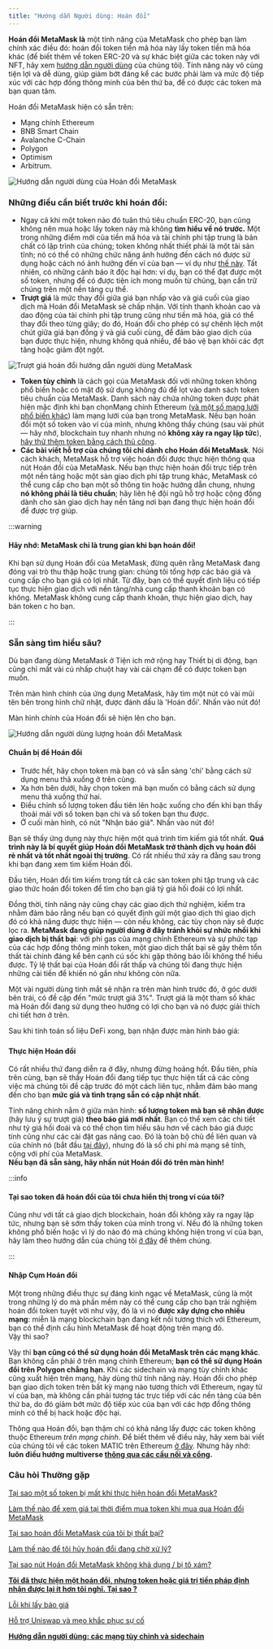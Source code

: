 ```yaml
---
title: "Hướng dẫn Người dùng: Hoán đổi"
---
```


**Hoán đổi MetaMask là** một tính năng của MetaMask cho phép bạn làm chính xác điều đó: hoán đổi token tiền mã hóa này lấy token tiền mã hóa khác (để biết thêm về token ERC-20 và sự khác biệt giữa các token này với NFT, hãy xem [hướng dẫn người dùng](/managing-my-tokens/user-guide-tokens) của chúng tôi). Tính năng này vô cùng tiện lợi và dễ dùng, giúp giảm bớt đáng kể các bước phải làm và mức độ tiếp xúc với các hợp đồng thông minh của bên thứ ba, để có được các token mà bạn quan tâm.

Hoán đổi MetaMask hiện có sẵn trên:

- Mạng chính Ethereum
- BNB Smart Chain
- Avalanche C-Chain
- Polygon
- Optimism
- Arbitrum.

<div class="center-container">
  <div class="img-medium">
    <img
      src={
        require("../../../../../img/i18n/legacy/MetaMask_user_guide_swaps.png")
          .default
      }
      alt="Hướng dẫn người dùng của Hoán đổi MetaMask"
    />
  </div>
</div>

### **Những điều cần biết trước khi hoán đổi:**

- Ngay cả khi một token nào đó tuân thủ tiêu chuẩn ERC-20, bạn cũng không nên mua hoặc lấy token này mà không **tìm hiểu về nó trước.** Một trong những điểm mới của tiền mã hóa và tài chính phi tập trung là bản chất có lập trình của chúng; token không nhất thiết phải là một tài sản tĩnh; nó có thể có những chức năng ảnh hưởng đến cách nó được sử dụng hoặc cách nó ảnh hưởng đến ví của bạn — ví dụ như [thế này](https://www.reddit.com/r/CryptoCurrency/comments/owkokz/scam_alert_vera_tokens/). Tất nhiên, có những cảnh báo ít độc hại hơn: ví dụ, bạn có thể đạt được một số token, nhưng để có được tiện ích mong muốn từ chúng, bạn cần trữ chúng trên một nền tảng cụ thể.
- **Trượt giá** là mức thay đổi giữa giá bạn nhấp vào và giá cuối của giao dịch mà Hoán đổi MetaMask sẽ chấp nhận. Với tính thanh khoản cao và dao động của tài chính phi tập trung cũng như tiền mã hóa, giá có thể thay đổi theo từng giây; do đó, Hoán đổi cho phép có sự chênh lệch một chút giữa giá bạn đồng ý và giá cuối cùng, để đảm bảo giao dịch của bạn được thực hiện, nhưng không quá nhiều, để bảo vệ bạn khỏi các đợt tăng hoặc giảm đột ngột.

<div class="center-container">
  <div class="img-medium">
    <img
      src={
        require("../../../../../img/token-swaps/i-did-a-swap-but-received-fewer-tokens-or-less-fiat-value-than-i-expected-why-/MetaMask_user_guide_swaps_slippage.png")
          .default
      }
      alt="Trượt giá hoán đổi hướng dẫn người dùng MetaMask"
    />
  </div>
</div>

- **Token tùy chỉnh** là cách gọi của MetaMask đối với những token không phổ biến hoặc có mật độ sử dụng không đủ để lọt vào danh sách token tiêu chuẩn của MetaMask. Danh sách này chứa những token được phát hiện mặc định khi bạn chọnMạng chính Ethereum ([và một số mạng lưới phổ biến khác](/managing-my-tokens/custom-tokens/how-to-display-tokens-in-metamask)) làm mạng lưới của bạn trong MetaMask. Nếu bạn hoán đổi một số token vào ví của mình, nhưng không thấy chúng (sau vài phút — hãy nhớ, blockchain tuy nhanh nhưng nó **không xảy ra ngay lập tức**), [hãy thử thêm token bằng cách thủ công](/managing-my-tokens/custom-tokens/how-to-display-tokens-in-metamask).
- **Các bài viết hỗ trợ của chúng tôi chỉ dành cho Hoán đổi MetaMask**. Nói cách khách, MetaMask hỗ trợ việc hoán đổi được thực hiện thông qua nút Hoán đổi của MetaMask. Nếu bạn thực hiện hoán đổi trực tiếp trên một nền tảng hoặc một sàn giao dịch phi tập trung khác, MetaMask có thể cung cấp cho bạn một số thông tin hoặc hướng dẫn chung, nhưng **nó không phải là tiêu chuẩn**; hãy liên hệ đội ngũ hỗ trợ hoặc cộng đồng dành cho sàn giao dịch hay nền tảng nơi bạn đang thực hiện hoán đổi để được trợ giúp.

:::warning

#### Hãy nhớ: MetaMask chỉ là trung gian khi bạn hoán đổi!

Khi bạn sử dụng Hoán đổi của MetaMask, đừng quên rằng MetaMask đang đóng vai trò thu thập hoặc trung gian: chúng tôi tổng hợp các báo giá và cung cấp cho bạn giá có lợi nhất. Từ đây, bạn có thể quyết định liệu có tiếp tục thực hiện giao dịch với nền tảng/nhà cung cấp thanh khoản bạn có không. MetaMask không cung cấp thanh khoản, thực hiện giao dịch, hay bán token c ho bạn.

:::

### Sẵn sàng tìm hiểu sâu?

Dù bạn đang dùng MetaMask ở Tiện ích mở rộng hay Thiết bị di động, bạn cũng chỉ mất vài cú nhấp chuột hay vài cái chạm để có được token bạn muốn.

Trên màn hình chính của ứng dụng MetaMask, hãy tìm một nút có vài mũi tên bên trong hình chữ nhật, được đánh dấu là 'Hoán đổi'. Nhấn vào nút đó!

Màn hình chính của Hoán đổi sẽ hiện lên cho bạn.

<div class="center-container">
  <div class="img-medium">
    <img
      src={
        require("../../../../../img/i18n/legacy/MetaMask_user_guide_swaps_amount.png")
          .default
      }
      alt="Hướng dẫn người dùng lượng hoán đổi MetaMask"
    />
  </div>
</div>

#### **Chuẩn bị để Hoán đổi**

- Trước hết, hãy chọn token mà bạn có và sẵn sàng 'chi' bằng cách sử dụng menu thả xuống ở trên cùng.
- Xa hơn bên dưới, hãy chọn token mà bạn muốn có bằng cách sử dụng menu thả xuống thứ hai.
- Điều chỉnh số lượng token đầu tiên lên hoặc xuống cho đến khi bạn thấy thoải mái với số token bạn chi và số token bạn thu được.
- Ở cuối màn hình, có nút "Nhận báo giá". Nhấn vào nút đó!

Bạn sẽ thấy ứng dụng này thực hiện một quá trình tìm kiếm giá tốt nhất. **Quá trình này là bí quyết giúp Hoán đổi MetaMask trở thành dịch vụ hoán đổi rẻ nhất và tốt nhất ngoài thị trường**. Có rất nhiều thứ xảy ra đằng sau trong khi bạn đang xem tìm kiếm Hoán đổi.

Đầu tiên, Hoán đổi tìm kiếm trong tất cả các sàn token phi tập trung và các giao thức hoán đổi token để tìm cho bạn giá tỷ giá hối đoái có lợi nhất.

Đồng thời, tính năng này cũng chạy các giao dịch thử nghiệm, kiểm tra nhằm đảm bảo rằng nếu bạn có quyết định gửi một giao dịch thì giao dịch đó có khả năng được thực hiện — còn nếu không, các tùy chọn này sẽ được lọc ra. **MetaMask đang giúp người dùng ở đây tránh khỏi sự nhức nhối khi giao dịch bị thất bại**: với phí gas của mạng chính Ethereum và sự phức tạp của các hợp đồng thông minh token, một giao dịch thất bại sẽ gây thêm tổn thất tài chính đáng kể bên cạnh cú sốc khi gặp thông báo lỗi không thể hiểu được. Tỷ lệ thất bại của Hoán đổi rất thấp và chúng tôi đang thực hiện những cải tiến để khiến nó gần như không còn nữa.

Một vài người dùng tinh mắt sẽ nhận ra trên màn hình trước đó, ở góc dưới bên trái, có đề cập đến "mức trượt giá 3%". Trượt giá là một tham số khác mà Hoán đổi đang sử dụng theo hướng có lợi cho bạn và nó được giải thích chi tiết hơn ở trên.

Sau khi tính toán số liệu DeFi xong, bạn nhận được màn hình báo giá:

###

#### **Thực hiện Hoán đổi**

Có rất nhiều thứ đang diễn ra ở đây, nhưng đừng hoảng hốt. Đầu tiên, phía trên cùng, bạn sẽ thấy Hoán đổi đang tiếp tục thực hiện tất cả các công việc mà chúng tôi đề cập trước đó một cách liên tục, nhằm đảm bảo mang đến cho bạn **mức giá và tình trạng sẵn có cập nhật nhất**.

Tính năng chính nằm ở giữa màn hình: **số lượng token mà bạn sẽ nhận được** (hãy lưu ý sự trượt giá) **theo báo giá mới nhất**. Bạn có thể xem các chi tiết như tỷ giá hối đoái và có thể chọn tìm hiểu sâu hơn về cách báo giá được tính cũng như các cài đặt gas nâng cao. Đó là toàn bộ chủ đề liên quan và của chính nó (bắt đầu [tại đây](/transactions-and-gas/gas-fees/user-guide-gas)), nhưng đó là số chi phí mà mạng sẽ tính, cộng với phí của MetaMask.\
**Nếu bạn đã sẵn sàng, hãy nhấn nút Hoán đổi đó trên màn hình!**

:::info

#### Tại sao token đã hoán đổi của tôi chưa hiển thị trong ví của tôi?

Cũng như với tất cả giao dịch blockchain, hoán đổi không xảy ra ngay lập tức, nhưng bạn sẽ sớm thấy token của mình trong ví. Nếu đó là những token không phổ biến hoặc vì lý do nào đó mà chúng không hiện trong ví của bạn, hãy làm theo hướng dẫn của chúng tôi [ở đây](/managing-my-tokens/custom-tokens/how-to-display-tokens-in-metamask) để thêm chúng.

:::

#### **Nhập Cụm Hoán đổi**

Một trong những điều thực sự đáng kinh ngạc về MetaMask, cũng là một trong những lý do mà phần mềm này có thể cung cấp cho bạn trải nghiệm hoán đổi token tuyệt vời như vậy, đó là vì nó **được xây dựng cho nhiều mạng**: miễn là mạng blockchain bạn đang kết nối tương thích với Ethereum, bạn có thể định cấu hình MetaMask để hoạt động trên mạng đó.\
Vậy thì sao?

Vậy thì **bạn cũng có thể sử dụng hoán đổi MetaMask trên các mạng khác**. Bạn không cần phải ở trên mạng chính Ethereum; **bạn có thể sử dụng Hoán đổi trên Polygon chẳng hạn**. Khi các sidechain và mạng tùy chỉnh khác cũng xuất hiện trên mạng, hãy dùng thử tính năng này. Hoán đổi cho phép bạn giao dịch token trên bất kỳ mạng nào tương thích với Ethereum, ngay từ ví của bạn, mà không cần phải tương tác trực tiếp với các nền tảng của bên thứ ba, do đó giảm bớt mức độ tiếp xúc của bạn với các hợp đồng thông minh có thể bị hack hoặc độc hại.

Thông qua Hoán đổi, bạn thậm chí có khả năng lấy được các token không thuộc Ethereum _trên mạng chính_. Để biết thêm về điều này, hãy xem bài viết của chúng tôi về các token MATIC trên Ethereum [ở đây](https://support.metamask.io/hc/en-us/articles/4404417979035). Nhưng hãy nhớ: **luôn điều hướng multiverse [thông qua các cầu nối và cổng](/networks-and-sidechains/managing-networks/user-guide-custom-networks-and-sidechains).**

### **Câu hỏi Thường gặp**

[Tại sao một số token bị mất khi thực hiện hoán đổi MetaMask?](/token-swaps/why-are-some-tokens-missing-from-metamask-swaps)

[Làm thế nào để xem giá tại thời điểm mua token khi mua qua Hoán đổi MetaMask](/token-swaps/how-do-i-see-the-price-at-time-of-purchase-for-tokens-bought-through-swaps)

[Tại sao hoán đổi MetaMask của tôi bị thất bại?](/token-swaps/why-did-my-metamask-swap-fail)

[Làm thế nào để tôi hủy hoán đổi đang chờ xử lý?](/token-swaps/how-to-cancel-a-pending-swap)

[Tại sao nút Hoán đổi MetaMask không khả dụng / bị tô xám?](/token-swaps/why-is-the-metamask-swap-button-unavailable---greyed-out)

**[Tôi đã thực hiện một hoán đổi, nhưng token hoặc giá trị tiền pháp định nhận được lại ít hơn tôi nghĩ. Tại sao ?](/token-swaps/i-did-a-swap-but-received-fewer-tokens-or-less-fiat-value-than-i-expected-why-)**

[Lỗi khi lấy báo giá](/token-swaps/error-fetching-quote)

[Hỗ trợ Uniswap và mẹo khắc phục sự cố](/token-swaps/uniswap-support-and-troubleshooting-tips)

**[Hướng dẫn người dùng: các mạng tùy chỉnh và sidechain](/networks-and-sidechains/managing-networks/user-guide-custom-networks-and-sidechains)**
